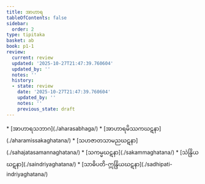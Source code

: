 ```yaml
---
title: အာဟာရ
tableOfContents: false
sidebar:
  order: 2
type: tipitaka
basket: ab
book: p1-1
review:
  current: review
  updated: '2025-10-27T21:47:39.760604'
  updated_by: ''
  notes: ''
  history:
  - state: review
    date: '2025-10-27T21:47:39.760604'
    updated_by: ''
    notes: ''
    previous_state: draft
---
```



<ReviewStatus review={frontmatter.review} showDetails={true} />

<HypothesisAnnotation frontmatter={frontmatter} />

<DynamicBreadcrumb />



<TableOfContents book="p1-1">
* [အာဟာရသဘာဂ](./aharasabhaga/)
* [အာဟာရမိဿကဃဋနာ](./aharamissakaghatana/)
* [သဟဇာတသာမညဃဋနာ](./sahajatasamannaghatana/)
* [သကမ္မဃဋနာ](./sakammaghatana/)
* [သဲန္ဒြိယဃဋနာ](./saindriyaghatana/)
* [သာဓိပတိ-ဣန္ဒြိယဃဋနာ](./sadhipati-indriyaghatana/)
</TableOfContents>